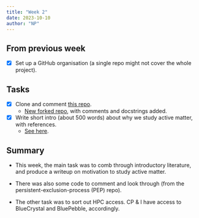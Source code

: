```yaml
---
title: "Week 2"
date: 2023-10-10
author: "NP"
---
```


## From previous week

-   [x] Set up a GitHub organisation (a single repo might not cover the whole
    project).

## Tasks

-   [x] Clone and comment [this
    repo](https://github.com/FTurci/persistent-exclusion-process).
    -   [New forked
        		repo](https://github.com/dlactivematter/persistent-exclusion-process), with
        		comments and docstrings added.
-   [x] Write short intro (about 500 words) about why we study active matter,
    with references.
    -   [See here](../writings/motivation.qmd).

## Summary

-   This week, the main task was to comb through introductory literature, and
    produce a writeup on motivation to study active matter.

-   There was also some code to comment and look through (from the
    persistent-exclusion-process (PEP) repo).

-   The other task was to sort out HPC access. CP & I have access to BlueCrystal
    and BluePebble, accordingly.
